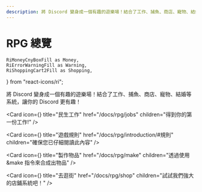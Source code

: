 ```yaml
---
description: 將 Discord 變身成一個有趣的遊樂場！結合了工作、捕魚、商店、寵物、結婚等系統，讓你的 Discord 更有趣！
---
```


# RPG 總覽

    RiMoneyCnyBoxFill as Money,
    RiErrorWarningFill as Warning,
    RiShoppingCart2Fill as Shopping,
} from "react-icons/ri";

將 Discord 變身成一個有趣的遊樂場！結合了工作、捕魚、商店、寵物、結婚等系統，讓你的 Discord 更有趣！

<div className='h-stack mt-4 mb-8'>

<LinkButton
    variant="primary"
    href="/docs/rpg/introduction"
    children="開始使用"
/>

</div>

<Cards num={2}>

<Card
    icon={<Money />}
    title="民生工作"
    href="/docs/rpg/jobs"
    children="得到你的第一份工作!"
/>

<Card
    icon={<Warning />}
    title="遊戲規則"
    href="/docs/rpg/introduction/#規則"
    children="確保您已仔細閱讀此內容"
/>

<Card
    icon={<Craft />}
    title="製作物品"
    href="/docs/rpg/make"
    children="透過使用 &make 指令來合成出物品"
/>

<Card
    icon={<Shopping />}
    title="去逛街"
    href="/docs/rpg/shop"
    children="試試我們強大的店鋪系統吧！"
/>

</Cards>

<Adsense />
